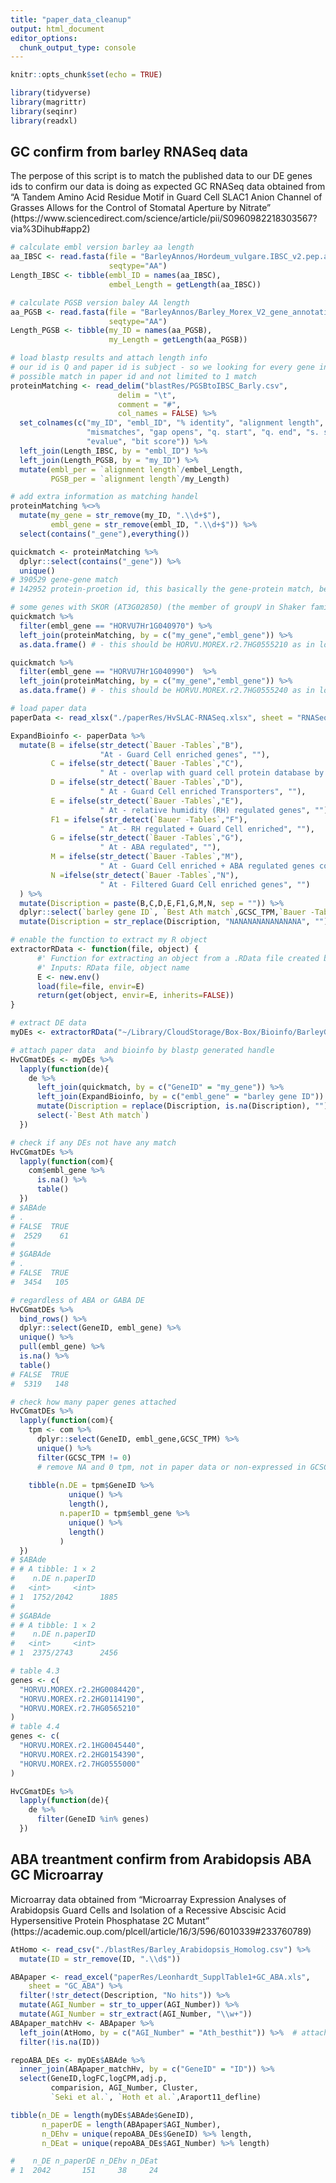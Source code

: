 ```yaml
---
title: "paper_data_cleanup"
output: html_document
editor_options: 
  chunk_output_type: console
---
```


```r
knitr::opts_chunk$set(echo = TRUE)
```


```r
library(tidyverse)
library(magrittr)
library(seqinr)
library(readxl)
```

## GC confirm from barley RNASeq data
The perpose of this script is to match the published data to our DE genes ids to confirm our data is doing as expected
GC RNASeq data obtained from "A Tandem Amino Acid Residue Motif in Guard Cell SLAC1 Anion Channel of Grasses Allows for the Control of Stomatal Aperture by Nitrate" (https://www.sciencedirect.com/science/article/pii/S0960982218303567?via%3Dihub#app2)

```r
# calculate embl version barley aa length
aa_IBSC <- read.fasta(file = "BarleyAnnos/Hordeum_vulgare.IBSC_v2.pep.all.fa", 
                      seqtype="AA")
Length_IBSC <- tibble(embl_ID = names(aa_IBSC),
                      embel_Length = getLength(aa_IBSC))

# calculate PGSB version baley AA length
aa_PGSB <- read.fasta(file = "BarleyAnnos/Barley_Morex_V2_gene_annotation_PGSB.all.fasta", 
                      seqtype="AA")
Length_PGSB <- tibble(my_ID = names(aa_PGSB),
                      my_Length = getLength(aa_PGSB))

# load blastp results and attach length info
# our id is Q and paper id is subject - so we looking for every gene in our data to found
# possible match in paper id and not limited to 1 match 
proteinMatching <- read_delim("blastRes/PGSBtoIBSC_Barly.csv", 
                        delim = "\t",
                        comment = "#",
                        col_names = FALSE) %>% 
  set_colnames(c("my_ID", "embl_ID", "% identity", "alignment length", 
                 "mismatches", "gap opens", "q. start", "q. end", "s. start", "s. end", 
                 "evalue", "bit score")) %>% 
  left_join(Length_IBSC, by = "embl_ID") %>% 
  left_join(Length_PGSB, by = "my_ID") %>% 
  mutate(embl_per = `alignment length`/embel_Length,
         PGSB_per = `alignment length`/my_Length)

# add extra information as matching handel
proteinMatching %<>% 
  mutate(my_gene = str_remove(my_ID, ".\\d+$"),
         embl_gene = str_remove(embl_ID, ".\\d+$")) %>% 
  select(contains("_gene"),everything()) 

quickmatch <- proteinMatching %>% 
  dplyr::select(contains("_gene")) %>% 
  unique()
# 390529 gene-gene match
# 142952 protein-proetion id, this basically the gene-protein match, because in my protein id there alway .1 no more isoforms, but embl protein info have multiple isoforms for one gene 

# some genes with SKOR (AT3G02850) (the member of groupV in Shaker family potassium ion (K+) channel family) - for chapter3 discussion
quickmatch %>% 
  filter(embl_gene == "HORVU7Hr1G040970") %>% 
  left_join(proteinMatching, by = c("my_gene","embl_gene")) %>% 
  as.data.frame() # - this should be HORVU.MOREX.r2.7HG0555210 as in longer aa matching and 100 identity

quickmatch %>% 
  filter(embl_gene == "HORVU7Hr1G040990")  %>% 
  left_join(proteinMatching, by = c("my_gene","embl_gene")) %>% 
  as.data.frame() # - this should be HORVU.MOREX.r2.7HG0555240 as in longer aa matching and 100 identity

```

```r
# load paper data
paperData <- read_xlsx("./paperRes/HvSLAC-RNASeq.xlsx", sheet = "RNASeq_DGE_formated") 

ExpandBioinfo <- paperData %>% 
  mutate(B = ifelse(str_detect(`Bauer -Tables`,"B"), 
                    "At - Guard Cell enriched genes", ""),
         C = ifelse(str_detect(`Bauer -Tables`,"C"), 
                    " At - overlap with guard cell protein database by Zhao et al. 2008", ""),
         D = ifelse(str_detect(`Bauer -Tables`,"D"), 
                    " At - Guard Cell enriched Transporters", ""),
         E = ifelse(str_detect(`Bauer -Tables`,"E"), 
                    " At - relative humidity (RH) regulated genes", ""),
         F1 = ifelse(str_detect(`Bauer -Tables`,"F"), 
                    " At - RH regulated + Guard Cell enriched", ""),
         G = ifelse(str_detect(`Bauer -Tables`,"G"), 
                    " At - ABA regulated", ""),
         M = ifelse(str_detect(`Bauer -Tables`,"M"), 
                    " At - Guard Cell enriched + ABA regulated genes common with Yang and Wang", ""),
         N =ifelse(str_detect(`Bauer -Tables`,"N"), 
                    " At - Filtered Guard Cell enriched genes", "")
  ) %>% 
  mutate(Discription = paste(B,C,D,E,F1,G,M,N, sep = "")) %>% 
  dplyr::select(`barley gene ID`, `Best Ath match`,GCSC_TPM,`Bauer -Tables`, Discription) %>% 
  mutate(Discription = str_replace(Discription, "NANANANANANANANA", ""))
```

```r
# enable the function to extract my R object
extractorRData <- function(file, object) {
      #' Function for extracting an object from a .RData file created by R's save() command
      #' Inputs: RData file, object name
      E <- new.env()
      load(file=file, envir=E)
      return(get(object, envir=E, inherits=FALSE))
}

# extract DE data
myDEs <- extractorRData("~/Library/CloudStorage/Box-Box/Bioinfo/BarleyGCRNASeq/DEGs_removeKont_S2.RData", "DEs")
```


```r
# attach paper data  and bioinfo by blastp generated handle
HvCGmatDEs <- myDEs %>% 
  lapply(function(de){
    de %>% 
      left_join(quickmatch, by = c("GeneID" = "my_gene")) %>% 
      left_join(ExpandBioinfo, by = c("embl_gene" = "barley gene ID")) %>% 
      mutate(Discription = replace(Discription, is.na(Discription), "")) %>% 
      select(-`Best Ath match`)
  })

# check if any DEs not have any match
HvCGmatDEs %>% 
  lapply(function(com){
    com$embl_gene %>% 
      is.na() %>% 
      table()
  })
# $ABAde
# .
# FALSE  TRUE 
#  2529    61 
# 
# $GABAde
# .
# FALSE  TRUE 
#  3454   105 

# regardless of ABA or GABA DE
HvCGmatDEs %>% 
  bind_rows() %>%
  dplyr::select(GeneID, embl_gene) %>% 
  unique() %>% 
  pull(embl_gene) %>% 
  is.na() %>% 
  table()
# FALSE  TRUE 
#  5319   148 

# check how many paper genes attached
HvCGmatDEs %>% 
  lapply(function(com){
    tpm <- com %>% 
      dplyr::select(GeneID, embl_gene,GCSC_TPM) %>%
      unique() %>% 
      filter(GCSC_TPM != 0) 
      # remove NA and 0 tpm, not in paper data or non-expressed in GCSC
    
    tibble(n.DE = tpm$GeneID %>% 
             unique() %>% 
             length(),
           n.paperID = tpm$embl_gene %>% 
             unique() %>% 
             length()
           )
  })
# $ABAde
# # A tibble: 1 × 2
#    n.DE n.paperID
#   <int>     <int>
# 1  1752/2042      1885
# 
# $GABAde
# # A tibble: 1 × 2
#    n.DE n.paperID
#   <int>     <int>
# 1  2375/2743      2456

```

```r
# table 4.3
genes <- c(
  "HORVU.MOREX.r2.2HG0084420",
  "HORVU.MOREX.r2.2HG0114190",
  "HORVU.MOREX.r2.7HG0565210"
)
# table 4.4
genes <- c(
  "HORVU.MOREX.r2.1HG0045440",
  "HORVU.MOREX.r2.2HG0154390",
  "HORVU.MOREX.r2.7HG0555000"
)

HvCGmatDEs %>% 
  lapply(function(de){
    de %>% 
      filter(GeneID %in% genes)
  })
```

## ABA treantment confirm from Arabidopsis ABA GC Microarray
Microarray data obtained from "Microarray Expression Analyses of Arabidopsis Guard Cells and Isolation of a Recessive Abscisic Acid Hypersensitive Protein Phosphatase 2C Mutant" (https://academic.oup.com/plcell/article/16/3/596/6010339#233760789)

```r
AtHomo <- read_csv("./blastRes/Barley_Arabidopsis_Homolog.csv") %>% 
  mutate(ID = str_remove(ID, ".\\d$"))

ABApaper <- read_excel("paperRes/Leonhardt_SupplTable1+GC_ABA.xls", 
    sheet = "GC_ABA") %>% 
  filter(!str_detect(Description, "No hits")) %>% 
  mutate(AGI_Number = str_to_upper(AGI_Number)) %>% 
  mutate(AGI_Number = str_extract(AGI_Number, "\\w+")) 
ABApaper_matchHv <- ABApaper %>% 
  left_join(AtHomo, by = c("AGI_Number" = "Ath_besthit")) %>%  # attach Hv genes
  filter(!is.na(ID))
```

```r
repoABA_DEs <- myDEs$ABAde %>% 
  inner_join(ABApaper_matchHv, by = c("GeneID" = "ID")) %>% 
  select(GeneID,logFC,logCPM,adj.p,
         comparision, AGI_Number, Cluster,
         `Seki et al.`, `Hoth et al.`,Araport11_defline)

tibble(n_DE = length(myDEs$ABAde$GeneID),
       n_paperDE = length(ABApaper$AGI_Number),
       n_DEhv = unique(repoABA_DEs$GeneID) %>% length,
       n_DEat = unique(repoABA_DEs$AGI_Number) %>% length)

#    n_DE n_paperDE n_DEhv n_DEat
# 1  2042       151     38     24
```






